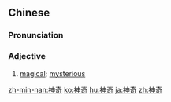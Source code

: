 ==Chinese==
{{zh-forms}}

===Pronunciation===
{{zh-pron
|m=shénqí
|c=san4 kei4
|mn=sîn-kî
|ma=y
|cat=a
}}

===Adjective===
{{zh-adj}}

# [[magical]]; [[mysterious]]

[[zh-min-nan:神奇]]
[[ko:神奇]]
[[hu:神奇]]
[[ja:神奇]]
[[zh:神奇]]